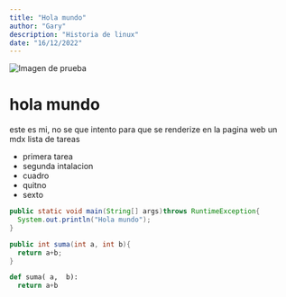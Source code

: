 ```yaml
---
title: "Hola mundo"
author: "Gary"
description: "Historia de linux"
date: "16/12/2022"
---
```



![Imagen de prueba](/img/HU1.png)

# hola mundo

este es mi, no se que intento para que se renderize en la pagina web un mdx
lista de tareas

- primera tarea
- segunda intalacion
- cuadro
- quitno
- sexto

```java
public static void main(String[] args)throws RuntimeException{
  System.out.println("Hola mundo");
}
```

```java
public int suma(int a, int b){
  return a+b;
}
```

```python
def suma( a,  b):
  return a+b
```

<Link href="/" data="home" />
